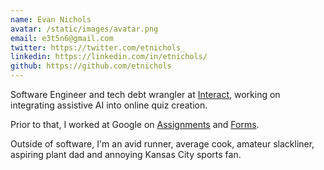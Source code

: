 ```yaml
---
name: Evan Nichols
avatar: /static/images/avatar.png
email: e3t5n6@gmail.com
twitter: https://twitter.com/etnichols_
linkedin: https://linkedin.com/in/etnichols/
github: https://github.com/etnichols
---
```


Software Engineer and tech debt wrangler at [Interact](https://www.tryinteract.com/), working on integrating assistive AI into online quiz creation.

Prior to that, I worked at Google on [Assignments](https://edu.google.com/intl/ALL_us/workspace-for-education/assignments/) and [Forms](https://www.google.com/forms/about/).

Outside of software, I'm an avid runner, average cook, amateur slackliner, aspiring plant dad and annoying Kansas City sports fan.